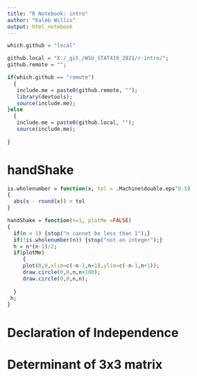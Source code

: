 ```yaml
---
title: "R Notebook: intro"
author: "Kaleb Willis"
output: html_notebook
---
```

```r
which.github = "local"

github.local = "X:/_git_/WSU_STAT419_2021/r-intro/";
github.remote = "";

if(which.github == "remote")
  {
   include.me = paste0(github.remote, "");
   library(devtools);
   source(include.me);
}else
  {
   include.me = paste0(github.local, "");
   source(include.me);
  
}
```


# handShake
```r
is.wholenumber = function(x, tol = .Machine$double.eps^0.5)
{
  abs(x - round(x)) < tol
}

handShake = function(n=1, plotMe =FALSE)
{
  if(n < 1) {stop("n cannot be less than 1");}
  if(!is.wholenumber(n)) {stop("not an integer");}
  h = n*(n-1)/2;
  if(plotMe) 
     {
     plot(0,0,xlim=c(-n-1,n+1),ylim=c(-n-1,n+1));
     draw.circle(0,0,n,n+100);
     draw.circle(0,0,n,n);
     
  }
 h;
}
```
# Declaration of Independence

# Determinant of 3x3 matrix